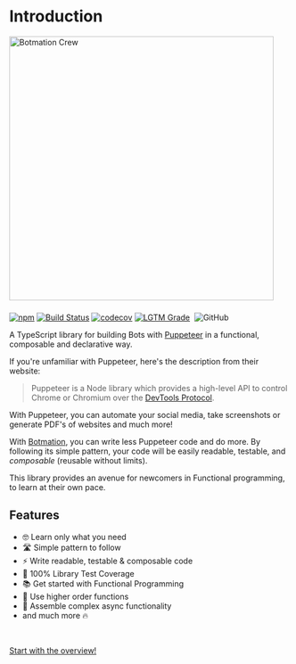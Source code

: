 # Introduction

<img src="banner/1556x379v2.png" alt="Botmation Crew" width="474" style="margin-bottom: .5rem" />

[![npm](https://img.shields.io/npm/v/botmation)](https://www.npmjs.com/package/botmation)
[![Build Status](https://travis-ci.com/mrWh1te/Botmation.svg?branch=master)](https://travis-ci.com/mrWh1te/Botmation)
[![codecov](https://img.shields.io/codecov/c/github/mrWh1te/Botmation/master?label=codecov)](https://codecov.io/gh/mrWh1te/Botmation)
[![LGTM Grade](https://img.shields.io/lgtm/grade/javascript/github/mrWh1te/Botmation)](https://lgtm.com/projects/g/mrWh1te/Botmation)
[<img src="https://david-dm.org/mrWh1te/Botmation/status.svg" alt="" />](https://david-dm.org/mrWh1te/Botmation)
![GitHub](https://img.shields.io/github/license/mrWh1te/Botmation)

A TypeScript library for building Bots with [Puppeteer](https://github.com/puppeteer/puppeteer) in a functional, composable and declarative way.

If you're unfamiliar with Puppeteer, here's the description from their website:

> Puppeteer is a Node library which provides a high-level API to control Chrome or Chromium over the [DevTools Protocol](https://chromedevtools.github.io/devtools-protocol/).

With Puppeteer, you can automate your social media, take screenshots or generate PDF's of websites and much more!

With [Botmation](https://github.com/mrWh1te/Botmation), you can write less Puppeteer code and do more. By following its simple pattern, your code will be easily readable, testable, and *composable* (reusable without limits).

This library provides an avenue for newcomers in Functional programming, to learn at their own pace.
  
## Features

- 🤓 Learn only what you need
- 🛣️ Simple pattern to follow
- ⚡️ Write readable, testable & composable code
- 🥇 100% Library Test Coverage
- 📚 Get started with Functional Programming
- 🏢 Use higher order functions
- 🧱 Assemble complex async functionality
- and much more 🔥

<br />

[Start with the overview!](/overview)
